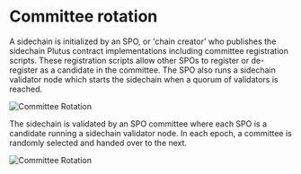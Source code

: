 # Committee rotation

A sidechain is initialized by an SPO, or 'chain creator' who publishes the sidechain Plutus contract implementations including committee registration scripts. These registration scripts allow other SPOs to register or de-register as a candidate in the committee. The SPO also runs a sidechain validator node which starts the sidechain when a quorum of validators is reached.

![ Committee Rotation](https://user-images.githubusercontent.com/10556209/208516415-b1a36189-c411-4145-b3dd-742c99d85586.png)

The sidechain is validated by an SPO committee where each SPO is a candidate running a sidechain validator node. In each epoch, a committee is randomly selected and handed over to the next.

![ Committee Rotation](https://user-images.githubusercontent.com/10556209/208516422-3d8bbbd6-7f7e-4f2a-9d50-1a5c2e57e6ae.png)